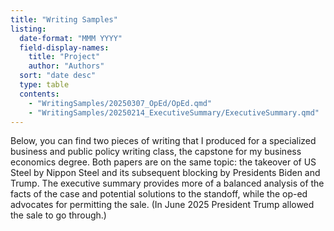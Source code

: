 ```yaml
---
title: "Writing Samples"
listing: 
  date-format: "MMM YYYY"
  field-display-names: 
    title: "Project"
    author: "Authors"
  sort: "date desc"
  type: table
  contents: 
    - "WritingSamples/20250307_OpEd/OpEd.qmd"
    - "WritingSamples/20250214_ExecutiveSummary/ExecutiveSummary.qmd"
---
```


Below, you can find two pieces of writing that I produced for a specialized business and public policy writing class, the capstone for my business economics degree. Both papers are on the same topic: the takeover of US Steel by Nippon Steel and its subsequent blocking by Presidents Biden and Trump. The executive summary provides more of a balanced analysis of the facts of the case and potential solutions to the standoff, while the op-ed advocates for permitting the sale. (In June 2025 President Trump allowed the sale to go through.)
